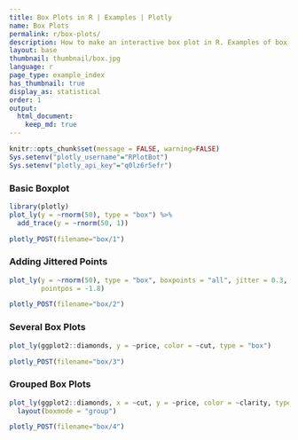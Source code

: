 ```yaml
---
title: Box Plots in R | Examples | Plotly
name: Box Plots
permalink: r/box-plots/
description: How to make an interactive box plot in R. Examples of box plots in R that are grouped, colored, and display the underlying data distribution.
layout: base
thumbnail: thumbnail/box.jpg
language: r
page_type: example_index
has_thumbnail: true
display_as: statistical
order: 1
output:
  html_document:
    keep_md: true
---
```


```r
knitr::opts_chunk$set(message = FALSE, warning=FALSE)
Sys.setenv("plotly_username"="RPlotBot")
Sys.setenv("plotly_api_key"="q0lz6r5efr")
```

### Basic Boxplot

```r
library(plotly)
plot_ly(y = ~rnorm(50), type = "box") %>%
  add_trace(y = ~rnorm(50, 1))
```

```r
plotly_POST(filename="box/1")
```

### Adding Jittered Points

```r
plot_ly(y = ~rnorm(50), type = "box", boxpoints = "all", jitter = 0.3,
        pointpos = -1.8)
```

```r
plotly_POST(filename="box/2")
```


### Several Box Plots

```r
plot_ly(ggplot2::diamonds, y = ~price, color = ~cut, type = "box")
```

```r
plotly_POST(filename="box/3")
```

### Grouped Box Plots

```r
plot_ly(ggplot2::diamonds, x = ~cut, y = ~price, color = ~clarity, type = "box") %>%
  layout(boxmode = "group")
```

```r
plotly_POST(filename="box/4")
```
